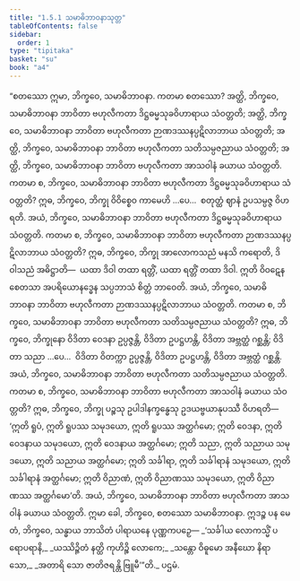 ```yaml
---
title: "1.5.1 သမာဓိဘာဝနာသုတ္တ"
tableOfContents: false
sidebar:
  order: 1
type: "tipitaka"
basket: "su"
book: "a4"
---
```



<DynamicBreadcrumb />

<Division number="41" book="a4">

<Paragraph number="289" book="a4">
“စတဿော ဣမာ, ဘိက္ခဝေ, သမာဓိဘာဝနာ. ကတမာ စတဿော? အတ္ထိ, ဘိက္ခဝေ, သမာဓိဘာဝနာ ဘာဝိတာ ဗဟုလီကတာ ဒိဋ္ဌဓမ္မသုခဝိဟာရာယ သံဝတ္တတိ; အတ္ထိ, ဘိက္ခဝေ, သမာဓိဘာဝနာ ဘာဝိတာ ဗဟုလီကတာ ဉာဏဒဿနပ္ပဋိလာဘာယ သံဝတ္တတိ; အတ္ထိ, ဘိက္ခဝေ, သမာဓိဘာဝနာ ဘာဝိတာ ဗဟုလီကတာ သတိသမ္ပဇညာယ သံဝတ္တတိ; အတ္ထိ, ဘိက္ခဝေ, သမာဓိဘာဝနာ ဘာဝိတာ ဗဟုလီကတာ အာသဝါနံ ခယာယ သံဝတ္တတိ.
</Paragraph>

<Paragraph number="290" book="a4">
ကတမာ စ, ဘိက္ခဝေ, သမာဓိဘာဝနာ ဘာဝိတာ ဗဟုလီကတာ ဒိဋ္ဌဓမ္မသုခဝိဟာရာယ သံဝတ္တတိ? ဣဓ, ဘိက္ခဝေ, ဘိက္ခု ဝိဝိစ္စေဝ ကာမေဟိ …ပေ…  စတုတ္ထံ ဈာနံ ဥပသမ္ပဇ္ဇ ဝိဟရတိ. အယံ, ဘိက္ခဝေ, သမာဓိဘာဝနာ ဘာဝိတာ ဗဟုလီကတာ ဒိဋ္ဌဓမ္မသုခဝိဟာရာယ သံဝတ္တတိ.
</Paragraph>

<Paragraph number="291" book="a4">
ကတမာ စ, ဘိက္ခဝေ, သမာဓိဘာဝနာ ဘာဝိတာ ဗဟုလီကတာ ဉာဏဒဿနပ္ပဋိလာဘာယ သံဝတ္တတိ? ဣဓ, ဘိက္ခဝေ, ဘိက္ခု အာလောကသညံ မနသိ ကရောတိ, ဒိဝါသညံ အဓိဋ္ဌာတိ—  ယထာ ဒိဝါ တထာ ရတ္တိံ, ယထာ ရတ္တိံ တထာ ဒိဝါ. ဣတိ ဝိဝဋေန စေတသာ အပရိယောနဒ္ဓေန သပ္ပဘာသံ စိတ္တံ ဘာဝေတိ. အယံ, ဘိက္ခဝေ, သမာဓိဘာဝနာ ဘာဝိတာ ဗဟုလီကတာ ဉာဏဒဿနပ္ပဋိလာဘာယ သံဝတ္တတိ.
</Paragraph>

<Paragraph number="292" book="a4">
ကတမာ စ, ဘိက္ခဝေ, သမာဓိဘာဝနာ ဘာဝိတာ ဗဟုလီကတာ သတိသမ္ပဇညာယ သံဝတ္တတိ? ဣဓ, ဘိက္ခဝေ, ဘိက္ခုနော ဝိဒိတာ ဝေဒနာ ဥပ္ပဇ္ဇန္တိ, ဝိဒိတာ ဥပဋ္ဌဟန္တိ, ဝိဒိတာ အဗ္ဘတ္ထံ ဂစ္ဆန္တိ; ဝိဒိတာ သညာ …ပေ…  ဝိဒိတာ ဝိတက္ကာ ဥပ္ပဇ္ဇန္တိ, ဝိဒိတာ ဥပဋ္ဌဟန္တိ, ဝိဒိတာ အဗ္ဘတ္ထံ ဂစ္ဆန္တိ. အယံ, ဘိက္ခဝေ, သမာဓိဘာဝနာ ဘာဝိတာ ဗဟုလီကတာ သတိသမ္ပဇညာယ သံဝတ္တတိ.
</Paragraph>

<Paragraph number="293" book="a4">
ကတမာ စ, ဘိက္ခဝေ, သမာဓိဘာဝနာ ဘာဝိတာ ဗဟုလီကတာ အာသဝါနံ ခယာယ သံဝတ္တတိ? ဣဓ, ဘိက္ခဝေ, ဘိက္ခု ပဉ္စသု ဥပါဒါနက္ခန္ဓေသု ဥဒယဗ္ဗယာနုပဿီ ဝိဟရတိ—  ‘ဣတိ ရူပံ, ဣတိ ရူပဿ သမုဒယော, ဣတိ ရူပဿ အတ္ထင်္ဂမော; ဣတိ ဝေဒနာ, ဣတိ ဝေဒနာယ သမုဒယော, ဣတိ ဝေဒနာယ အတ္ထင်္ဂမော; ဣတိ သညာ, ဣတိ သညာယ သမုဒယော, ဣတိ သညာယ အတ္ထင်္ဂမော; ဣတိ သင်္ခါရာ, ဣတိ သင်္ခါရာနံ သမုဒယော, ဣတိ သင်္ခါရာနံ အတ္ထင်္ဂမော; ဣတိ ဝိညာဏံ, ဣတိ ဝိညာဏဿ သမုဒယော, ဣတိ ဝိညာဏဿ အတ္ထင်္ဂမော’တိ. အယံ, ဘိက္ခဝေ, သမာဓိဘာဝနာ ဘာဝိတာ ဗဟုလီကတာ အာသဝါနံ ခယာယ သံဝတ္တတိ. ဣမာ ခေါ, ဘိက္ခဝေ, စတဿော သမာဓိဘာဝနာ. ဣဒဉ္စ ပန မေတံ, ဘိက္ခဝေ, သန္ဓာယ ဘာသိတံ ပါရာယနေ ပုဏ္ဏကပဉှေ—
</Paragraph>

<Paragraph number="294" type="verses" book="a4">
_‘သင်္ခါယ လောကသ္မိံ ပရောပရာနိ,_  
_ယဿိဉ္ဇိတံ နတ္ထိ ကုဟိဉ္စိ လောကေ;_  
_သန္တော ဝိဓူမော အနီဃော နိရာသော,_  
_အတာရိ သော ဇာတိဇရန္တိ ဗြူမီ’”တိ._  


</Paragraph>
</Division>

<Paragraph number="295" type="center" book="a4">
ပဌမံ.
</Paragraph>